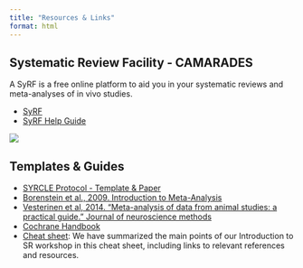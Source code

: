 ```yaml
---
title: "Resources & Links"
format: html
---
```


## Systematic Review Facility - CAMARADES

A SyRF is a free online platform to aid you in your systematic reviews and meta-analyses of in vivo studies.

-   [SyRF](https://syrf.org.uk/){target="_blank"}
-   [SyRF Help Guide](https://help.syrf.org.uk/){target="_blank"}

![](figs/syrf-logo.png)

## Templates & Guides

-   [SYRCLE Protocol - Template & Paper](https://onlinelibrary.wiley.com/doi/epdf/10.1002/ebm2.7){target="_blank"}
-   [Borenstein et al., 2009. Introduction to Meta-Analysis](https://onlinelibrary.wiley.com/doi/book/10.1002/9780470743386){target="_blank"}
-   [Vesterinen et al, 2014. "Meta-analysis of data from animal studies: a practical guide." Journal of neuroscience methods](https://doi.org/10.1016/j.jneumeth.2013.09.010){target="_blank"}
-   [Cochrane Handbook](https://training.cochrane.org/handbook/current){target="_blank"}
-   [Cheat sheet](CheatSheet_IntroSRworkshop_2023.pdf){target="_blank"}: We have summarized the main points of our Introduction to SR workshop in this cheat sheet, including links to relevant references and resources.
